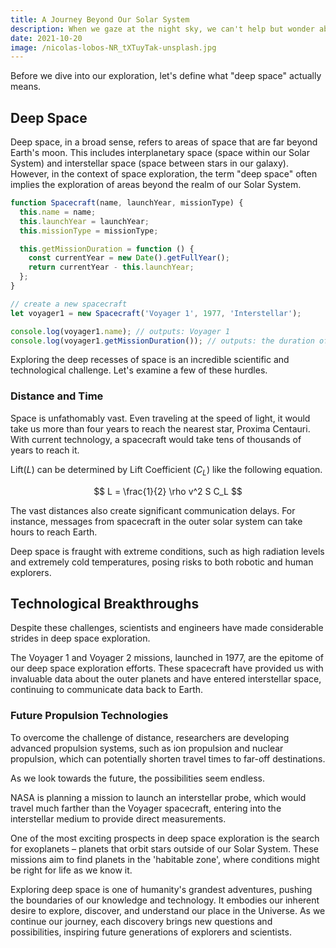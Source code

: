 ```yaml
---
title: A Journey Beyond Our Solar System
description: When we gaze at the night sky, we can't help but wonder about the vast expanses that lie beyond our immediate cosmic neighborhood. The stars we see are just a tiny fraction of the Universe's vast expanse. This blog post delves into deep space exploration, looking at the technologies and missions that have brought us closer to understanding the cosmos.
date: 2021-10-20
image: /nicolas-lobos-NR_tXTuyTak-unsplash.jpg
---
```


Before we dive into our exploration, let's define what "deep space" actually means.

## Deep Space

Deep space, in a broad sense, refers to areas of space that are far beyond Earth's moon. This includes interplanetary space (space within our Solar System) and interstellar space (space between stars in our galaxy). However, in the context of space exploration, the term "deep space" often implies the exploration of areas beyond the realm of our Solar System.

```ts title="spacecraft.ts" {1,6-10}
function Spacecraft(name, launchYear, missionType) {
  this.name = name;
  this.launchYear = launchYear;
  this.missionType = missionType;

  this.getMissionDuration = function () {
    const currentYear = new Date().getFullYear();
    return currentYear - this.launchYear;
  };
}

// create a new spacecraft
let voyager1 = new Spacecraft('Voyager 1', 1977, 'Interstellar');

console.log(voyager1.name); // outputs: Voyager 1
console.log(voyager1.getMissionDuration()); // outputs: the duration of the mission
```

Exploring the deep recesses of space is an incredible scientific and technological challenge. Let's examine a few of these hurdles.

### Distance and Time

Space is unfathomably vast. Even traveling at the speed of light, it would take us more than four years to reach the nearest star, Proxima Centauri. With current technology, a spacecraft would take tens of thousands of years to reach it.

Lift($L$) can be determined by Lift Coefficient ($C_L$) like the following equation.

$$
L = \frac{1}{2} \rho v^2 S C_L
$$

The vast distances also create significant communication delays. For instance, messages from spacecraft in the outer solar system can take hours to reach Earth.

Deep space is fraught with extreme conditions, such as high radiation levels and extremely cold temperatures, posing risks to both robotic and human explorers.

## Technological Breakthroughs

Despite these challenges, scientists and engineers have made considerable strides in deep space exploration.

The Voyager 1 and Voyager 2 missions, launched in 1977, are the epitome of our deep space exploration efforts. These spacecraft have provided us with invaluable data about the outer planets and have entered interstellar space, continuing to communicate data back to Earth.

### Future Propulsion Technologies

To overcome the challenge of distance, researchers are developing advanced propulsion systems, such as ion propulsion and nuclear propulsion, which can potentially shorten travel times to far-off destinations.

As we look towards the future, the possibilities seem endless.

NASA is planning a mission to launch an interstellar probe, which would travel much farther than the Voyager spacecraft, entering into the interstellar medium to provide direct measurements.

One of the most exciting prospects in deep space exploration is the search for exoplanets – planets that orbit stars outside of our Solar System. These missions aim to find planets in the 'habitable zone', where conditions might be right for life as we know it.

Exploring deep space is one of humanity's grandest adventures, pushing the boundaries of our knowledge and technology. It embodies our inherent desire to explore, discover, and understand our place in the Universe. As we continue our journey, each discovery brings new questions and possibilities, inspiring future generations of explorers and scientists.
